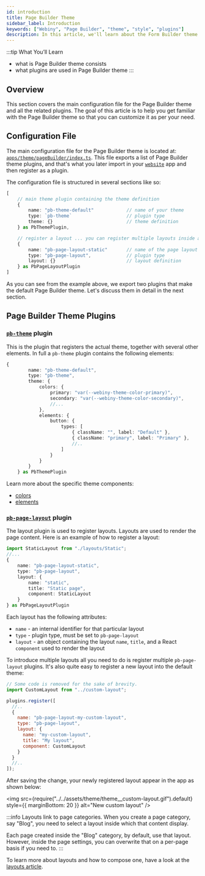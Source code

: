 ```yaml
---
id: introduction
title: Page Builder Theme
sidebar_label: Introduction
keywords: ["Webiny", "Page Builder", "theme", "style", "plugins"]
description: In this article, we'll learn about the Form Builder theme
---
```


<!-- Always include this section on top of the page. -->

:::tip What You’ll Learn

- what is Page Builder theme consists
- what plugins are used in Page Builder theme
:::

## Overview

This section covers the main configuration file for the Page Builder theme and all the related plugins.
The goal of this article is to help you get familiar with the Page Builder theme so that you can customize it as per your need.

## Configuration File

The main configuration file for the Page Builder theme is located at: [`apps/theme/pageBuilder/index.ts`](https://github.com/webiny/webiny-js/blob/next/apps/theme/pageBuilder/index.ts).
This file exports a list of Page Builder theme plugins, and that's what you later import in your [`website`](https://github.com/webiny/webiny-js/blob/next/apps/website/code/src/plugins/index.ts#L6) app and then register as a plugin.

The configuration file is structured in several sections like so:

```ts
[
    // main theme plugin containing the theme definition
    {
        name: "pb-theme-default"            // name of your theme
        type: `pb-theme`                    // plugin type
        theme: {}                           // theme definition
    } as PbThemePlugin,

    // register a layout ... you can register multiple layouts inside a single theme
    {
        name: "pb-page-layout-static"       // name of the page layout
        type: "pb-page-layout",             // plugin type
        layout: {}                          // layout definition
    } as PbPageLayoutPlugin
]
```

As you can see from the example above, we export two plugins that make the default Page Builder theme.
Let's discuss them in detail in the next section.

## Page Builder Theme Plugins

### [`pb-theme`](/docs/references/page-builder/plugins#pb-theme) plugin

This is the plugin that registers the actual theme, together with several other elements.
In full a `pb-theme` plugin contains the following elements:

```ts
{
        name: "pb-theme-default",
        type: "pb-theme",
        theme: {
            colors: {
                primary: "var(--webiny-theme-color-primary)",
                secondary: "var(--webiny-theme-color-secondary)",
                //...
            },
            elements: {
                button: {
                    types: [
                        { className: "", label: "Default" },
                        { className: "primary", label: "Primary" },
                        //..
                    ]
                }
            }
        }
    } as PbThemePlugin
```

Learn more about the specific theme components:

- [colors](/docs/key-topics/theme/page-builder/colors)
- [elements](/docs/key-topics/theme/page-builder/elements)

### [`pb-page-layout`](/docs/references/page-builder/plugins#pb-page-layout) plugin

The layout plugin is used to register layouts. Layouts are used to render the page content.
Here is an example of how to register a layout:

```ts
import StaticLayout from "./layouts/Static";
//...
{
    name: "pb-page-layout-static",
    type: "pb-page-layout",
    layout: {
        name: "static",
        title: "Static page",
        component: StaticLayout
    }
} as PbPageLayoutPlugin
```

Each layout has the following attributes:

- `name` - an internal identifier for that particular layout
- `type` - plugin type, must be set to `pb-page-layout`
- `layout` - an object containing the layout `name`, `title`, and a React `component` used to render the layout

To introduce multiple layouts all you need to do is register multiple `pb-page-layout` plugins.
It's also quite easy to register a new layout into the default theme:

```js title="apps/admin/code/src/plugins/index.ts"
// Some code is removed for the sake of brevity.
import CustomLayout from "../custom-layout";

plugins.register([
  //..
  {
    name: "pb-page-layout-my-custom-layout",
    type: "pb-page-layout",
    layout: {
      name: "my-custom-layout",
      title: "My layout",
      component: CustomLayout
    }
  }
  //..
]);
```

After saving the change, your newly registered layout appear in the app as shown below:

<!-- vale off -->

<img
  src={require("../../assets/theme/theme__custom-layout.gif").default}
  style={{ marginBottom: 20 }}
  alt="New custom layout"
/>

<!-- vale on -->

:::info
Layouts link to page categories. When you create a page category, say "Blog", you need to select a layout inside which that content display. 

Each page created inside the "Blog" category, by default, use that layout. However, inside the page settings, you can overwrite that on a per-page basis if you need to.
:::

To learn more about layouts and how to compose one, have a look at the [layouts article](/docs/key-topics/theme/page-builder/layouts).
